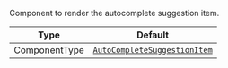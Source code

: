 Component to render the autocomplete suggestion item.

| Type          | Default                                                                                                             |
| ------------- | ------------------------------------------------------------------------------------------------------------------- |
| ComponentType | [`AutoCompleteSuggestionItem`](../../../../ui-components/message-input-components/autocomplete-suggestion-item.mdx) |
